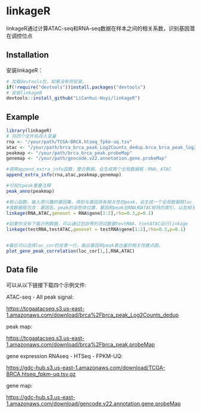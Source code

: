 # linkageR

linkageR通过计算ATAC-seq和RNA-seq数据在样本之间的相关系数，识别基因潜在调控位点

## Installation

安装linkageR：

``` r
# 加载devtools包，如果没有则安装。
if(!require("devtools"))install.packages("devtools")
# 安装linkageR
devtools::install_github("LiCanhui-Huyi/linkageR")
```

## Example

``` r
library(linkageR)
# 将四个文件名存入变量
rna <- "/your/path/TCGA-BRCA.htseq_fpkm-uq.tsv"
atac <- "/your/path/brca_brca_peak_Log2Counts_dedup.brca_brca_peak_log2counts_dedup"
peakmap <- "/your/path/brca_brca_peak.probeMap"
genemap <- "/your/path/gencode.v22.annotation.gene.probeMap"

#调用append_extra_info函数，整合数据，会生成两个全局数据框：RNA、ATAC
append_extra_info(rna,atac,peakmap,genemap)

#可视化peak重叠注释
peak_anno(peakmap)

#核心函数，输入感兴趣的基因集，得到与基因具有相关性的peak，会生成一个全局数据框loc_cor,
#改数据框包含：基因名，peak的染色体位置，基因和peak在RNA和ATAC矩阵的索引，以及相关性系数和p值
linkage(RNA,ATAC,geneset = RNA$gene[1:2],rho=0.3,p=0.1)

#如果你没有下载示例数据，可以通过包自带的测试数据testRNA、tsetATAC运行linkage
linkage(testRNA,testATAC,geneset = testRNA$gene[1:2],rho=0.3,p=0.1)


#最后可以选择loc_cor的任意一行，画出基因和peak表达量的相关性散点图。
plot_gene_peak_correlation(loc_cor[1,],RNA,ATAC)
```

## Data file

可以从以下链接下载四个示例文件:

ATAC-seq - All peak signal:

<https://tcgaatacseq.s3.us-east-1.amazonaws.com/download/brca%2Fbrca_peak_Log2Counts_dedup>

peak map: 

<https://tcgaatacseq.s3.us-east-1.amazonaws.com/download/brca%2Fbrca_peak.probeMap>

gene expression RNAseq - HTSeq - FPKM-UQ:

<https://gdc-hub.s3.us-east-1.amazonaws.com/download/TCGA-BRCA.htseq_fpkm-uq.tsv.gz>

gene map:

<https://gdc-hub.s3.us-east-1.amazonaws.com/download/gencode.v22.annotation.gene.probeMap>


